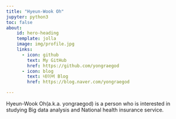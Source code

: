 ```yaml
---
title: "Hyeun-Wook Oh"
jupyter: python3
toc: false
about:
    id: hero-heading
    template: jolla
    image: img/profile.jpg
    links: 
      - icon: github
        text: My GitHub
        href: https://github.com/yongraegod
      - icon: blog
        text: 네이버 Blog
        href: https://blog.naver.com/yongraegod

---
```


Hyeun-Wook Oh(a.k.a. yongraegod) is a person who is interested in studying Big data analysis and National health insurance service.

